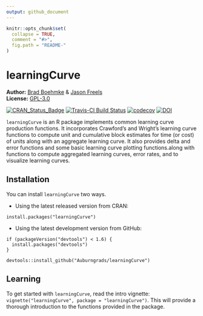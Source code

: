 ```yaml
---
output: github_document
---
```


<!-- README.md is generated from README.Rmd. Please edit that file -->

```r
knitr::opts_chunk$set(
  collapse = TRUE,
  comment = "#>",
  fig.path = "README-"
)
```

# learningCurve

**Author:** [Brad Boehmke](http://bradleyboehmke.github.io/) & [Jason Freels](https://github.com/Auburngrads)<br/>
**License:** [GPL-3.0](https://opensource.org/licenses/GPL-3.0)


[![CRAN_Status_Badge](http://www.r-pkg.org/badges/version/learningCurve)](https://cran.r-project.org/package=learningCurve)
[![Travis-CI Build Status](https://travis-ci.org/bradleyboehmke/learningCurve.svg?branch=master)](https://travis-ci.org/bradleyboehmke/learningCurve)
[![codecov](https://codecov.io/gh/bradleyboehmke/learningCurve/branch/master/graph/badge.svg)](https://codecov.io/gh/bradleyboehmke/learningCurve)
[![DOI](https://zenodo.org/badge/60852792.svg)](https://zenodo.org/badge/latestdoi/60852792)



`learningCurve` is an R package implements common learning curve production functions. It incorporates Crawford's and Wright's learning curve functions to compute unit and cumulative block estimates for time (or cost) of units along with an aggregate learning curve. It also provides delta and error functions and some basic learning curve plotting functions.along with functions to compute aggregated learning curves, error rates, and to visualize learning curves.


## Installation

You can install `learningCurve` two ways.

- Using the latest released version from CRAN:

```
install.packages("learningCurve")
```

- Using the latest development version from GitHub:

```
if (packageVersion("devtools") < 1.6) {
  install.packages("devtools")
}

devtools::install_github("Auburngrads/learningCurve")
```

## Learning

To get started with `learningCurve`, read the intro vignette: `vignette("learningCurve", package = "learningCurve")`.  This will provide a thorough introduction to the functions provided in the package.

